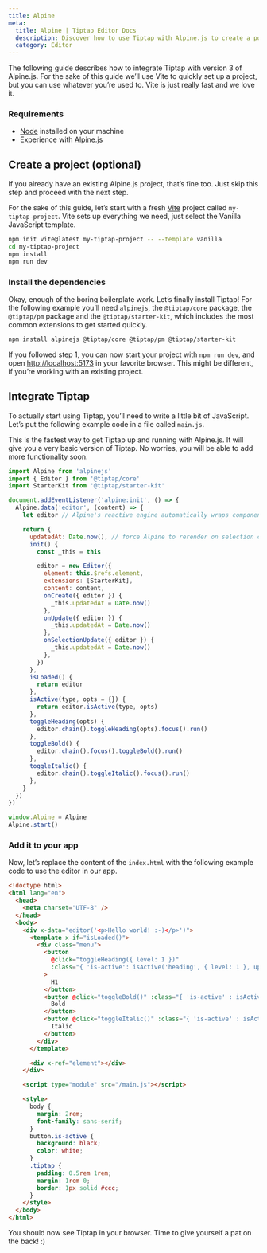 ```yaml
---
title: Alpine
meta:
  title: Alpine | Tiptap Editor Docs
  description: Discover how to use Tiptap with Alpine.js to create a powerful text editors. Follow our detailed guide in our docs!
  category: Editor
---
```


The following guide describes how to integrate Tiptap with version 3 of Alpine.js. For the sake of this guide we’ll use Vite to quickly set up a project, but you can use whatever you’re used to. Vite is just really fast and we love it.

### Requirements

- [Node](https://nodejs.org/en/download/) installed on your machine
- Experience with [Alpine.js](https://github.com/alpinejs/alpine)

## Create a project (optional)

If you already have an existing Alpine.js project, that’s fine too. Just skip this step and proceed with the next step.

For the sake of this guide, let’s start with a fresh [Vite](https://vitejs.dev/) project called `my-tiptap-project`. Vite sets up everything we need, just select the Vanilla JavaScript template.

```bash
npm init vite@latest my-tiptap-project -- --template vanilla
cd my-tiptap-project
npm install
npm run dev
```

### Install the dependencies

Okay, enough of the boring boilerplate work. Let’s finally install Tiptap! For the following example you’ll need `alpinejs`, the `@tiptap/core` package, the `@tiptap/pm` package and the `@tiptap/starter-kit`, which includes the most common extensions to get started quickly.

```bash
npm install alpinejs @tiptap/core @tiptap/pm @tiptap/starter-kit
```

If you followed step 1, you can now start your project with `npm run dev`, and open [http://localhost:5173](http://localhost:5173) in your favorite browser. This might be different, if you’re working with an existing project.

## Integrate Tiptap

To actually start using Tiptap, you’ll need to write a little bit of JavaScript. Let’s put the following example code in a file called `main.js`.

This is the fastest way to get Tiptap up and running with Alpine.js. It will give you a very basic version of Tiptap. No worries, you will be able to add more functionality soon.

```js
import Alpine from 'alpinejs'
import { Editor } from '@tiptap/core'
import StarterKit from '@tiptap/starter-kit'

document.addEventListener('alpine:init', () => {
  Alpine.data('editor', (content) => {
    let editor // Alpine's reactive engine automatically wraps component properties in proxy objects. Attempting to use a proxied editor instance to apply a transaction will cause a "Range Error: Applying a mismatched transaction", so be sure to unwrap it using Alpine.raw(), or simply avoid storing your editor as a component property, as shown in this example.

    return {
      updatedAt: Date.now(), // force Alpine to rerender on selection change
      init() {
        const _this = this

        editor = new Editor({
          element: this.$refs.element,
          extensions: [StarterKit],
          content: content,
          onCreate({ editor }) {
            _this.updatedAt = Date.now()
          },
          onUpdate({ editor }) {
            _this.updatedAt = Date.now()
          },
          onSelectionUpdate({ editor }) {
            _this.updatedAt = Date.now()
          },
        })
      },
      isLoaded() {
        return editor
      },
      isActive(type, opts = {}) {
        return editor.isActive(type, opts)
      },
      toggleHeading(opts) {
        editor.chain().toggleHeading(opts).focus().run()
      },
      toggleBold() {
        editor.chain().focus().toggleBold().run()
      },
      toggleItalic() {
        editor.chain().toggleItalic().focus().run()
      },
    }
  })
})

window.Alpine = Alpine
Alpine.start()
```

### Add it to your app

Now, let’s replace the content of the `index.html` with the following example code to use the editor in our app.

```html
<!doctype html>
<html lang="en">
  <head>
    <meta charset="UTF-8" />
  </head>
  <body>
    <div x-data="editor('<p>Hello world! :-)</p>')">
      <template x-if="isLoaded()">
        <div class="menu">
          <button
            @click="toggleHeading({ level: 1 })"
            :class="{ 'is-active': isActive('heading', { level: 1 }, updatedAt) }"
          >
            H1
          </button>
          <button @click="toggleBold()" :class="{ 'is-active' : isActive('bold', updatedAt) }">
            Bold
          </button>
          <button @click="toggleItalic()" :class="{ 'is-active' : isActive('italic', updatedAt) }">
            Italic
          </button>
        </div>
      </template>

      <div x-ref="element"></div>
    </div>

    <script type="module" src="/main.js"></script>

    <style>
      body {
        margin: 2rem;
        font-family: sans-serif;
      }
      button.is-active {
        background: black;
        color: white;
      }
      .tiptap {
        padding: 0.5rem 1rem;
        margin: 1rem 0;
        border: 1px solid #ccc;
      }
    </style>
  </body>
</html>
```

You should now see Tiptap in your browser. Time to give yourself a pat on the back! :)
